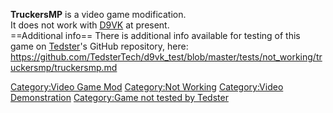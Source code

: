 <strong>TruckersMP</strong> is a video game modification.
<br />
It does not work with [[D9VK]] at present.
<br />
==Additional info==
There is additional info available for testing of this game on [[User:Tedster|Tedster]]'s GitHub repository, here:
<br />
https://github.com/TedsterTech/d9vk_test/blob/master/tests/not_working/truckersmp/truckersmp.md


[[Category:Video Game Mod]]
[[Category:Not Working]]
[[Category:Video Demonstration]]
[[Category:Game not tested by Tedster]]
